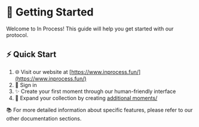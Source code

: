 # 🚀 Getting Started

Welcome to In Process! This guide will help you get started with our protocol.

## ⚡ Quick Start

1. 🌐 Visit our website at [https://www.inprocess.fun/](https://www.inprocess.fun/)
2. 🔑 Sign in
3. ✨ Create your first moment through our human-friendly interface
4. 🔄 Expand your collection by creating [additional moments/](https://in-process-docs.vercel.app/expand-collection)

📚 For more detailed information about specific features, please refer to our other documentation sections.
